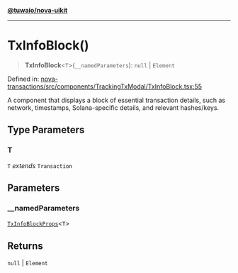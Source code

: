 [**@tuwaio/nova-uikit**](../../../README.md)

***

# TxInfoBlock()

> **TxInfoBlock**\<`T`\>(`__namedParameters`): `null` \| `Element`

Defined in: [nova-transactions/src/components/TrackingTxModal/TxInfoBlock.tsx:55](https://github.com/TuwaIO/nova-uikit/blob/858912fffa0bf561cb7bacaa58997e31e14a1e2a/packages/nova-transactions/src/components/TrackingTxModal/TxInfoBlock.tsx#L55)

A component that displays a block of essential transaction details,
such as network, timestamps, Solana-specific details, and relevant hashes/keys.

## Type Parameters

### T

`T` *extends* `Transaction`

## Parameters

### \_\_namedParameters

[`TxInfoBlockProps`](../type-aliases/TxInfoBlockProps.md)\<`T`\>

## Returns

`null` \| `Element`

